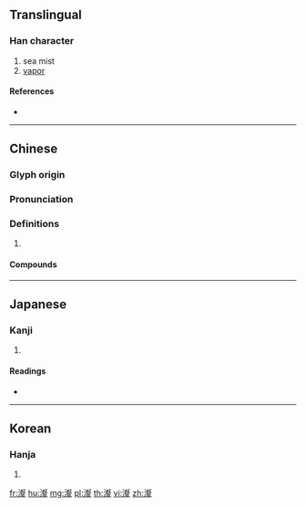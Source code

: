 {{character info/new}}
==Translingual==

===Han character===
{{Han char|rn=85|rad=水|as=16|sn=19|four=37111|canj=EYEM|ids=⿰氵韰}}

# sea mist
# [[vapor]]

====References====
* {{Han ref|kx=0660.150|dkj=18667|dj=1070.080|hdz=31783.080|uh=7023|ud=28707|bh=F263|bd=62051}}

----

==Chinese==
{{zh-forms}}

===Glyph origin===
{{Han etym}}

===Pronunciation===
{{zh-pron
|m=xiè
|c=haai6
|mc=y
|oc=y
|cat=
}}

===Definitions===
{{zh-hanzi}}

# {{rfdef|zh}}

====Compounds====
{{zh-der|沆瀣|沆瀣一氣|玉瀣}}

----

==Japanese==

===Kanji===
{{ja-kanji|grade=|rs=水16}}

# {{defn|lang=ja|sort=水16}}

====Readings====
* {{ja-readings|on=[[かい]] (kai), [[がい]] (gai)|kun=[[みず]] (mizu)}}

----

==Korean==

===Hanja===
{{ko-hanja|hangeul=해|eumhun=|rv=hae|mr=hae|y=hay}}

# {{defn|lang=ko|sort=水16}}

[[fr:瀣]]
[[hu:瀣]]
[[mg:瀣]]
[[pl:瀣]]
[[th:瀣]]
[[vi:瀣]]
[[zh:瀣]]
